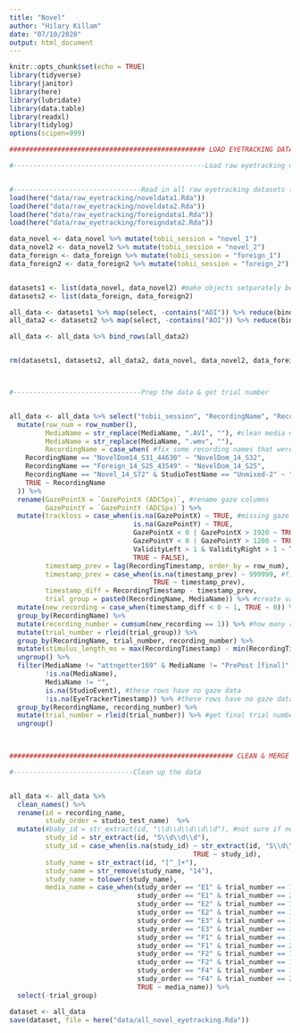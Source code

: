 ```yaml
---
title: "Novel"
author: "Hilary Killam"
date: "07/10/2020"
output: html_document
---
```


```r
knitr::opts_chunk$set(echo = TRUE)
library(tidyverse)
library(janitor)
library(here)
library(lubridate)
library(data.table)
library(readxl)
library(tidylog)
options(scipen=999)

```


```r
################################################# LOAD EYETRACKING DATA

#------------------------------------------------Load raw eyetracking data and create one file (large datasets)


#--------------------------------Read in all raw eyetracking datasets (2 for Novel, 2 for Foreign)
load(here("data/raw_eyetracking/noveldata1.Rda"))
load(here("data/raw_eyetracking/noveldata2.Rda"))
load(here("data/raw_eyetracking/foreigndata1.Rda"))
load(here("data/raw_eyetracking/foreigndata2.Rda"))

data_novel <- data_novel %>% mutate(tobii_session = "novel_1")
data_novel2 <- data_novel2 %>% mutate(tobii_session = "novel_2")
data_foreign <- data_foreign %>% mutate(tobii_session = "foreign_1")
data_foreign2 <- data_foreign2 %>% mutate(tobii_session = "foreign_2")


datasets1 <- list(data_novel, data_novel2) #make objects setparately because too large to row bind otherwise
datasets2 <- list(data_foreign, data_foreign2)

all_data <- datasets1 %>% map(select, -contains("AOI")) %>% reduce(bind_rows) # get rid of the many, many AOI columns
all_data2 <- datasets2 %>% map(select, -contains("AOI")) %>% reduce(bind_rows)

all_data <- all_data %>% bind_rows(all_data2) 


rm(datasets1, datasets2, all_data2, data_novel, data_novel2, data_foreign, data_foreign2) #get rid of things no longer needed



#--------------------------------Prep the data & get trial number


all_data <- all_data %>% select("tobii_session", "RecordingName", "RecordingDate", "LocalTimeStamp", "EyeTrackerTimestamp", "StudioTestName", "StudioEvent", "StudioEventData", "MediaName","RecordingTimestamp","ValidityLeft", "ValidityRight","GazePointX (ADCSpx)","GazePointY (ADCSpx)", "PupilLeft", "PupilRight") %>%  #all raw eyetracking data from Tobii for Novel and Foreign studies
  mutate(row_num = row_number(),
         MediaName = str_replace(MediaName, ".AVI", ""), #clean media names
         MediaName = str_replace(MediaName, ".wmv", ""),
         RecordingName = case_when( #fix some recording names that were entered differently for multiple recordings
    RecordingName == "NovelDom14_S31_44630" ~ "NovelDom_14_S32",
    RecordingName == "Foreign_14_S25_43549" ~ "NovelDom_14_S25",
    RecordingName == "Novel_14_S72" & StudioTestName == "Unmixed-2" ~ "Novel_14_S73",
    TRUE ~ RecordingName
  )) %>%
  rename(GazePointX = `GazePointX (ADCSpx)`, #rename gaze columns
         GazePointY = `GazePointY (ADCSpx)`) %>%
  mutate(trackloss = case_when(is.na(GazePointX) ~ TRUE, #missing gaze data is trackloss
                               is.na(GazePointY) ~ TRUE,
                               GazePointX < 0 | GazePointX > 1920 ~ TRUE, #gaze data outside range of screen is trackloss
                               GazePointY < 0 | GazePointY > 1200 ~ TRUE,
                               ValidityLeft > 1 & ValidityRight > 1 ~ TRUE, #low validity scores (which are higher than 1) are trackloss
                               TRUE ~ FALSE),
         timestamp_prev = lag(RecordingTimestamp, order_by = row_num), #figure out when each new recording starts (some kids had false starts)
         timestamp_prev = case_when(is.na(timestamp_prev) ~ 999999, #fix the first line which gets an NA for lag (any large # will do)
                                    TRUE ~ timestamp_prev),
         timestamp_diff = RecordingTimestamp - timestamp_prev,
         trial_group = paste0(RecordingName, MediaName)) %>% #create value that matches all rows for a given trial/kid
  mutate(new_recording = case_when(timestamp_diff < 0 ~ 1, TRUE ~ 0)) %>% #new recording starts whenever this is negative
  group_by(RecordingName) %>%
  mutate(recording_number = cumsum(new_recording == 1)) %>% #how many recordings does each kid have?
  mutate(trial_number = rleid(trial_group)) %>%
  group_by(RecordingName, trial_number, recording_number) %>%
  mutate(stimulus_length_ms = max(RecordingTimestamp) - min(RecordingTimestamp)) %>%
  ungroup() %>% 
  filter(MediaName != "attngetter169" & MediaName != "PrePost [final]", #get rid of attention getters and filter to rows with data
         !is.na(MediaName),
         MediaName != "",
         is.na(StudioEvent), #these rows have no gaze data
         !is.na(EyeTrackerTimestamp)) %>% #these rows have no gaze data and mess up the eyetrackingR functions
  group_by(RecordingName, recording_number) %>%
  mutate(trial_number = rleid(trial_number)) %>% #get final trial numbers, per recording
  ungroup() 

  

######################################################## CLEAN & MERGE

#------------------------------Clean up the data


all_data <- all_data %>% 
  clean_names() %>% 
  rename(id = recording_name,
         study_order = studio_test_name)  %>%
  mutate(#baby_id = str_extract(id, "\\d\\d\\d\\d\\d"), #not sure if necessary, many of these don't have baby ID
         study_id = str_extract(id, "S\\d\\d\\d"),
         study_id = case_when(is.na(study_id) ~ str_extract(id, "S\\d\\d"),
                                              TRUE ~ study_id),
         study_name = str_extract(id, "[^_]+"),
         study_name = str_remove(study_name, "14"),
         study_name = tolower(study_name),
         media_name = case_when(study_order == "E1" & trial_number == 17 ~ "KemPokyLeft", #fix several media names that are wrong
                                study_order == "E1" & trial_number == 20 ~ "KemPokyRight",
                                study_order == "E2" & trial_number == 18 ~ "KemPokyRight",
                                study_order == "E2" & trial_number == 19 ~ "KemPokyLeft",
                                study_order == "E3" & trial_number == 18 ~ "KemPokyLeft",
                                study_order == "E3" & trial_number == 19 ~ "KemPokyRight",
                                study_order == "F1" & trial_number == 17 ~ "KemPokyLeft",
                                study_order == "F1" & trial_number == 20 ~ "KemPokyRight",
                                study_order == "F2" & trial_number == 18 ~ "KemPokyRight",
                                study_order == "F2" & trial_number == 19 ~ "KemPokyLeft",
                                study_order == "F4" & trial_number == 17 ~ "KemPokyRight",
                                study_order == "F4" & trial_number == 20 ~ "KemPokyLeft",
                                TRUE ~ media_name)) %>% 
  select(-trial_group)

dataset <- all_data
save(dataset, file = here("data/all_novel_eyetracking.Rda"))

```
